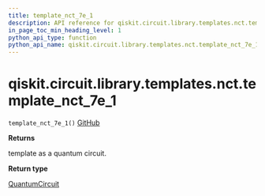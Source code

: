 ```yaml
---
title: template_nct_7e_1
description: API reference for qiskit.circuit.library.templates.nct.template_nct_7e_1
in_page_toc_min_heading_level: 1
python_api_type: function
python_api_name: qiskit.circuit.library.templates.nct.template_nct_7e_1
---
```


# qiskit.circuit.library.templates.nct.template\_nct\_7e\_1

<span id="qiskit.circuit.library.templates.nct.template_nct_7e_1" />

`template_nct_7e_1()` [GitHub](https://github.com/qiskit/qiskit/tree/stable/0.20/qiskit/circuit/library/templates/nct/template_nct_7e_1.py "view source code")

**Returns**

template as a quantum circuit.

**Return type**

[QuantumCircuit](qiskit.circuit.QuantumCircuit "qiskit.circuit.QuantumCircuit")

